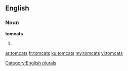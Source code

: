 ==English==

===Noun===
'''tomcats'''

# {{plural of|[[tomcat]]}}

[[Category:English plurals]]

[[ar:tomcats]]
[[fr:tomcats]]
[[ku:tomcats]]
[[my:tomcats]]
[[vi:tomcats]]